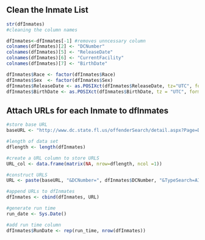 ## Clean the Inmate List 

```R
str(dfInmates)
#cleaning the column names

dfInmates<-dfInmates[-1] #removes unncessary column
colnames(dfInmates)[2] <- "DCNumber"
colnames(dfInmates)[5] <- "ReleaseDate"
colnames(dfInmates)[6] <- "CurrentFacility"
colnames(dfInmates)[7] <- "BirthDate"

dfInmates$Race <- factor(dfInmates$Race)
dfInmates$Sex  <- factor(dfInmates$Sex)
dfInmates$ReleaseDate <- as.POSIXct(dfInmates$ReleaseDate, tz="UTC", format = "%m/%d/%Y")
dfInmates$BirthDate <- as.POSIXct(dfInmates$BirthDate, tz = "UTC", format = "%m/%d/%Y")

```

## Attach URLs for each Inmate to dfInmates

```R
#store base URL
baseURL <- "http://www.dc.state.fl.us/offenderSearch/detail.aspx?Page=Detail"

#length of data set 
dflength <- length(dfInmates)

#create a URL column to store URLS 
URL_col <- data.frame(matrix(NA, nrow=dflength, ncol =1))

#construct URLS 
URL <- paste(baseURL, "&DCNumber=", dfInmates$DCNumber, "&TypeSearch=AI", sep="")

#append URLs to dfInmates
dfInmates <- cbind(dfInmates, URL)

#generate run time 
run_date <- Sys.Date()

#add run time column 
dfInmates$RunDate <- rep(run_time, nrow(dfInmates))
```
